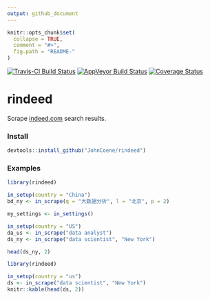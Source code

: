 ---
output: github_document
---

```{r, echo = FALSE}
knitr::opts_chunk$set(
  collapse = TRUE,
  comment = "#>",
  fig.path = "README-"
)
```

[![Travis-CI Build Status](https://travis-ci.org/JohnCoene/rindeed.svg?branch=master)](https://travis-ci.org/JohnCoene/rindeed)
[![AppVeyor Build Status](https://ci.appveyor.com/api/projects/status/github/JohnCoene/rindeed?branch=master&svg=true)](https://ci.appveyor.com/project/JohnCoene/rindeed)
[![Coverage Status](https://img.shields.io/coveralls/JohnCoene/rindeed.svg)](https://coveralls.io/r/JohnCoene/rindeed?branch=master)

# rindeed

Scrape [indeed.com](www.indeed.com) search results.

### Install

```{r, eval=FALSE}
devtools::install_github("JohnCoene/rindeed")
```

### Examples

```{r, eval=FALSE}
library(rindeed)

in_setup(country = "China")
bd_ny <- in_scrape(q = "大数据分析", l = "北京", p = 2)

my_settings <- in_settings()

in_setup(country = "US")
da_us <- in_scrape("data analyst")
ds_ny <- in_scrape("data scientist", "New York")

head(ds_ny, 2)
```

```{r, include=FALSE}
library(rindeed)
```

```{r, echo=FALSE}
in_setup(country = "us")
ds <- in_scrape("data scientist", "New York")
knitr::kable(head(ds, 2))
```